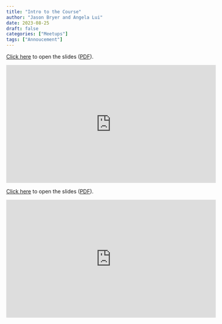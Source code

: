 ```yaml
---
title: "Intro to the Course"
author: "Jason Bryer and Angela Lui"
date: 2023-08-25
draft: false
categories: ["Meetups"]
tags: ["Annoucement"]
---
```



[Click here](/slides/00-Intro_to_Course.html#1) to open the slides ([PDF](/slides/00-Intro_to_Course.pdf)).

<iframe width="560" height="315" src="https://www.youtube.com/embed/-CUyvfaNnFs" title="YouTube video player" frameborder="0" allow="accelerometer; autoplay; clipboard-write; encrypted-media; gyroscope; picture-in-picture" allowfullscreen></iframe>

<!--more-->

[Click here](/slides/00-Intro_to_Course.html#1) to open the slides ([PDF](/slides/00-Intro_to_Course.pdf)).

<iframe width="560" height="315" src="https://www.youtube.com/embed/-CUyvfaNnFs" title="YouTube video player" frameborder="0" allow="accelerometer; autoplay; clipboard-write; encrypted-media; gyroscope; picture-in-picture" allowfullscreen></iframe>




